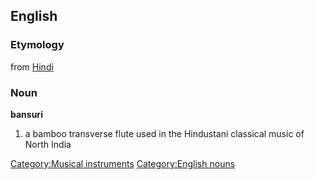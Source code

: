 ==English==
{{wikipedia|Bansuri}}
===Etymology===
from [[Hindi]]
===Noun===
'''bansuri'''
#a bamboo transverse flute used in the Hindustani classical music of North India

[[Category:Musical instruments]]
[[Category:English nouns]]